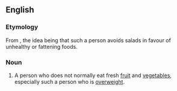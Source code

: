 ==English==

===Etymology===
From {{compound|salad|dodger|lang=en}}, the idea being that such a person avoids salads in favour of unhealthy or fattening foods.

===Noun===
{{en-noun|sg=salad dodger}}

#{{informal}} A person who does not normally eat fresh [[fruit]] and [[vegetable]]s, especially such a person who is [[overweight]].